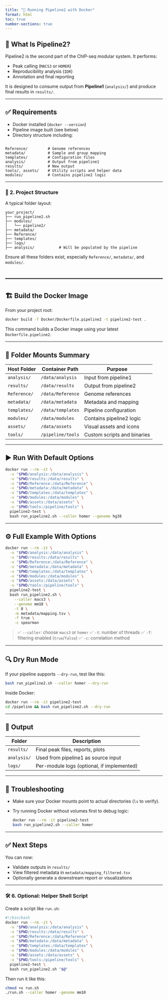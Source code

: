 ```yaml
---
title: "🐳 Running Pipeline2 with Docker"
format: html
toc: true
number-sections: true
---
```


## 🧪 What Is Pipeline2?

Pipeline2 is the second part of the ChIP-seq modular system. It performs:

- Peak calling (`MACS3` or `HOMER`)
- Reproducibility analysis (`IDR`)
- Annotation and final reporting

It is designed to consume output from **Pipeline1** (`analysis/`) and produce final results in `results/`.

---

## ✅ Requirements

- Docker installed (`docker --version`)
- Pipeline image built (see below)
- Directory structure including:

```

Reference/         # Genome references
metadata/          # Sample and group mapping
templates/         # Configuration files
analysis/          # Output from pipeline1
results/           # New output
tools/, assets/    # Utility scripts and helper data
modules/           # Contains pipeline2 logic

````
------------------------------------------------------------------------

### 📁 2. Project Structure

A typical folder layout:

```         
your_project/
├── run_pipeline2.sh
├── modules/
│   └── pipeline2/
├── metadata/
├── Reference/
├── templates/
├── logs/
├── analysis/           # Will be populated by the pipeline
```

Ensure all these folders exist, especially `Reference/`, `metadata/`, and `modules/`.

------------------------------------------------------------------------
---

## 🏗️ Build the Docker Image

From your project root:

```bash
docker build -f Docker/Dockerfile.pipeline2 -t pipeline2-test .
````

This command builds a Docker image using your latest `Dockerfile.pipeline2`.

---

## 📁 Folder Mounts Summary

| Host Folder  | Container Path    | Purpose                     |
| ------------ | ----------------- | --------------------------- |
| `analysis/`  | `/data/analysis`  | Input from pipeline1        |
| `results/`   | `/data/results`   | Output from pipeline2       |
| `Reference/` | `/data/Reference` | Genome references           |
| `metadata/`  | `/data/metadata`  | Metadata and mapping        |
| `templates/` | `/data/templates` | Pipeline configuration      |
| `modules/`   | `/data/modules`   | Contains pipeline2 logic    |
| `assets/`    | `/data/assets`    | Visual assets and icons     |
| `tools/`     | `/pipeline/tools` | Custom scripts and binaries |

---

## ▶️ Run With Default Options

```bash
docker run --rm -it \
  -v "$PWD/analysis:/data/analysis" \
  -v "$PWD/results:/data/results" \
  -v "$PWD/Reference:/data/Reference" \
  -v "$PWD/metadata:/data/metadata" \
  -v "$PWD/templates:/data/templates" \
  -v "$PWD/modules:/data/modules" \
  -v "$PWD/assets:/data/assets" \
  -v "$PWD/tools:/pipeline/tools" \
  pipeline2-test \
  bash run_pipeline2.sh --caller homer --genome hg38
```

---

## ⚙️ Full Example With Options

```bash
docker run --rm -it \
  -v "$PWD/analysis:/data/analysis" \
  -v "$PWD/results:/data/results" \
  -v "$PWD/Reference:/data/Reference" \
  -v "$PWD/metadata:/data/metadata" \
  -v "$PWD/templates:/data/templates" \
  -v "$PWD/modules:/data/modules" \
  -v "$PWD/assets:/data/assets" \
  -v "$PWD/tools:/pipeline/tools" \
  pipeline2-test \
  bash run_pipeline2.sh \
    --caller macs3 \
    --genome mm10 \
    -t 8 \
    -m metadata/mapping.tsv \
    -f true \
    -c spearman
```

> ✅ `--caller`: choose `macs3` or `homer`
> ✅ `-t`: number of threads
> ✅ `-f`: filtering enabled (`true`/`false`)
> ✅ `-c`: correlation method

---

## 🔍 Dry Run Mode

If your pipeline supports `--dry-run`, test like this:

```bash
bash run_pipeline2.sh --caller homer --dry-run
```

Inside Docker:

```bash
docker run --rm -it pipeline2-test
cd /pipeline && bash run_pipeline2.sh --dry-run
```

---

## 📂 Output

| Folder      | Description                                |
| ----------- | ------------------------------------------ |
| `results/`  | Final peak files, reports, plots           |
| `analysis/` | Used from pipeline1 as source input        |
| `logs/`     | Per-module logs (optional, if implemented) |

---

## 🧼 Troubleshooting

* Make sure your Docker mounts point to actual directories (`ls` to verify).
* Try running Docker without volumes first to debug logic:

  ```bash
  docker run --rm -it pipeline2-test
  bash run_pipeline2.sh --caller homer
  ```

---

## ✅ Next Steps

You can now:

* Validate outputs in `results/`
* View filtered metadata in `metadata/mapping_filtered.tsv`
* Optionally generate a downstream report or visualizations

---


### 🛠️️️ 6. Optional: Helper Shell Script

Create a script like `run.sh`:

``` bash
#!/bin/bash
docker run --rm -it \
  -v "$PWD/analysis:/data/analysis" \
  -v "$PWD/results:/data/results" \
  -v "$PWD/Reference:/data/Reference" \
  -v "$PWD/metadata:/data/metadata" \
  -v "$PWD/templates:/data/templates" \
  -v "$PWD/modules:/data/modules" \
  -v "$PWD/assets:/data/assets" \
  -v "$PWD/tools:/pipeline/tools" \
  pipeline2-test \
  bash run_pipeline2.sh "$@"
```

Then run it like this:

``` bash
chmod +x run.sh
./run.sh --caller homer -genome mm10
```

